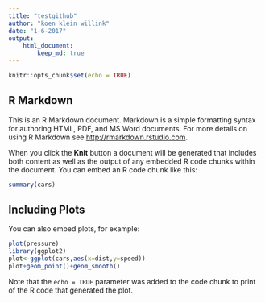 ```yaml
---
title: "testgithub"
author: "koen klein willink"
date: "1-6-2017"
output: 
    html_document:
        keep_md: true
---
```


```r
knitr::opts_chunk$set(echo = TRUE)
```

## R Markdown

This is an R Markdown document. Markdown is a simple formatting syntax for authoring HTML, PDF, and MS Word documents. For more details on using R Markdown see <http://rmarkdown.rstudio.com>.

When you click the **Knit** button a document will be generated that includes both content as well as the output of any embedded R code chunks within the document. You can embed an R code chunk like this:

```r
summary(cars)
```

## Including Plots

You can also embed plots, for example:

```r
plot(pressure)
library(ggplot2)
plot<-ggplot(cars,aes(x=dist,y=speed))
plot+geom_point()+geom_smooth()
```

Note that the `echo = TRUE` parameter was added to the code chunk to print of the R code that generated the plot.
